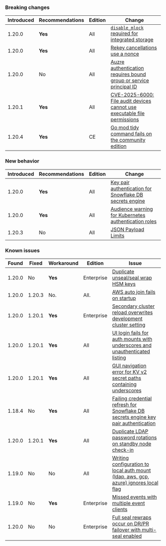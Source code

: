 ### Breaking changes

Introduced | Recommendations | Edition    | Change
---------- | --------------- | ---------- | ------
1.20.0     | **Yes**         | All        | [`disable_mlock` required for integrated storage](/vault/docs/v1.20.x/updates/important-changes#disable_mlock-config)
1.20.0     | **Yes**         | All        | [Rekey cancellations use a nonce](/vault/docs/v1.20.x/updates/important-changes#rekey-cancel-nonce)
1.20.0     | No              | All        | [Auzre authentication requires bound group or service principal ID](/vault/docs/v1.20.x/updates/important-changes##azure-auth)
1.20.1     | **Yes**         | All        | [CVE-2025-6000: File audit devices cannot use executable file permissions](/vault/docs/v1.20.x/updates/important-changes#cve-2025-6000)
1.20.4     | **Yes**         | CE         | [Go mod tidy command fails on the community edition](/vault/docs/v1.20.x/updates/important-changes#go-mod-tidy)


### New behavior

Introduced | Recommendations | Edition    | Change
---------- | --------------- | ---------- | ------
1.20.0     | **Yes**         | All        | [Key pair authentication for Snowflake DB secrets engine](/vault/docs/v1.20.x/updates/important-changes#snowflake-keypair-auth)
1.20.0     | **Yes**         | All        | [Audience warning for Kubernetes authentication roles](#k8-audience-warning)
1.20.3     | No              | All        | [JSON Payload Limits](/vault/docs/v1.20.x/updates/important-changes#json-limits)



### Known issues

Found  | Fixed  | Workaround | Edition    | Issue
------ |--------| ---------- | ---------- | -----
1.20.0 | No     | **Yes**    | Enterprise | [Duplicate unseal/seal wrap HSM keys](/vault/docs/v1.20.x/updates/important-changes#hsm-keys)
1.20.0 | 1.20.3 | No.        | All.       | [AWS auto join fails on startup](/vault/docs/v1.20.x/updates/important-changes#aws-auto-join)
1.20.0 | 1.20.1 | **Yes**    | Enterprise | [Secondary cluster reload overwrites development cluster setting](/vault/docs/v1.20.x/updates/important-changes#development-cluster-reload)
1.20.0 | 1.20.1 | **Yes**    | All        | [UI login fails for auth mounts with underscores and unauthenticated listing](/vault/docs/v1.20.x/updates/important-changes#ui-login-underscore)
1.20.0 | 1.20.1 | **Yes**    | All        | [GUI navigation error for KV v2 secret paths containing underscores](/vault/docs/v1.20.x/updates/important-changes#ui-kvv2-underscore-secrets)
1.18.4 | No     | **Yes**    | All        | [Failing credential refresh for Snowflake DB secrets engine key pair authentication](/vault/docs/v1.20.x/updates/important-changes#snowflake-keypair-refresh)
1.20.0 | 1.20.1 | **Yes**    | All        | [Duplicate LDAP password rotations on standby node check-in](/vault/docs/v1.20.x/updates/important-changes#ldap-checkin)
1.19.0 | No     | No         | All        | [Writing configuration to local auth mount (ldap, aws, gcp, azure) ignores local flag](/vault/docs/v1.20.x/updates/important-changes#local-auth-known-issue)
1.19.0 | No     | **Yes**    | Enterprise | [Missed events with multiple event clients](/vault/docs/v1.20.x/updates/important-changes#missed-events)
1.20.0 | No     | No         | Enterprise | [Full seal rewraps occur on DR/PR failover with multi-seal enabled](/vault/docs/v1.20.x/updates/important-changes#multi-seal-rewrap)